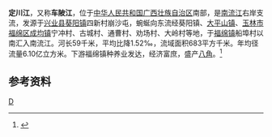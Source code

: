 {{Infobox river
| name               = 定川江
| name_native        = 
| image              = 
| image_size         = 
| image_caption      = 
| river_system       = [[南流江|南流江]]水系
| progression        = 
| source1_location   = [[广西壮族自治区|广西壮族自治区]][[兴业县|兴业县]][[葵阳镇|葵阳镇]]四新村崩沙屯
| mouth_location     = 广西壮族自治区[[玉林市|玉林市]][[福绵区|福绵区]][[福绵镇|福绵镇]]船埠村以南[[南流江|南流江]]
| altitude_difference= 
| basin_size         = 683 km<sup>2</sup>
| basin_countries    = {{PRC}}
| basin_cities       = 
| basin_landmarks    = 
| basin_population   = 
<!---------------------- PHYSIOGNOMY -->
| length             = 59 km
| discharge1_location= 
| discharge1_min     = 
| discharge1_avg     = 
| discharge1_max     = 
<!---------------------- FEATURES -->
| tributaries_left   = 石南河、[[鸦桥江|鸦桥江]]
| tributaries_right  = 西水江、平威江
| waterbodies        = 
| waterfalls         = 
| bridges            = 
| ports              = 
| custom_label       = 
| custom_data        = 
| extra              = 
}}
'''定川江'''，又称'''车陂江'''，位于[[中华人民共和国|中华人民共和国]][[广西壮族自治区|广西壮族自治区]]南部，是[[南流江|南流江]]右岸支流，发源于[[兴业县|兴业县]][[葵阳镇|葵阳镇]]四新村崩沙屯，蜿蜒向东流经葵阳镇、[[大平山镇|大平山镇]]、[[玉林市|玉林市]][[福绵区|福绵区]][[成均镇|成均镇]]宁冲村、古城村、通曹村、劝场村、大岭村等地，于[[福绵镇|福绵镇]]船埠村以南汇入南流江。河长59千米，平均比降1.52‰，流域面积683平方千米。年均径流量6.10亿立方米。下游福绵镇种养业发达，经济富庶，盛产[[八角|八角]]。<ref name="中国河湖大典">{{cite book |author=《[[中国河湖大典|中国河湖大典]]》编纂委员会 |title=《中国河湖大典·珠江卷》 |year=2013年1月 |publisher=中国水利水电出版社 |location=北京 |pages=391页|isbn= 978-7-5170-0561-2 }}</ref>
==参考资料==
{{reflist}}

[[category:广西河流|D]]